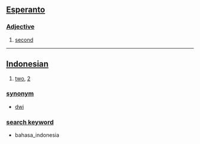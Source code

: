 == [[Esperanto]] ==

===[[Adjective]]===

# [[second]]

----

== [[Indonesian]] ==

# [[two]], [[2]]

=== [[synonym]] ===
* [[dwi]]

=== [[search keyword]] ===
* bahasa_indonesia